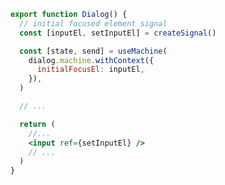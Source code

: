 ```jsx {3,7,15}
export function Dialog() {
  // initial focused element signal
  const [inputEl, setInputEl] = createSignal()

  const [state, send] = useMachine(
    dialog.machine.withContext({
      initialFocusEl: inputEl,
    }),
  )

  // ...

  return (
    //...
    <input ref={setInputEl} />
    // ...
  )
}
```
